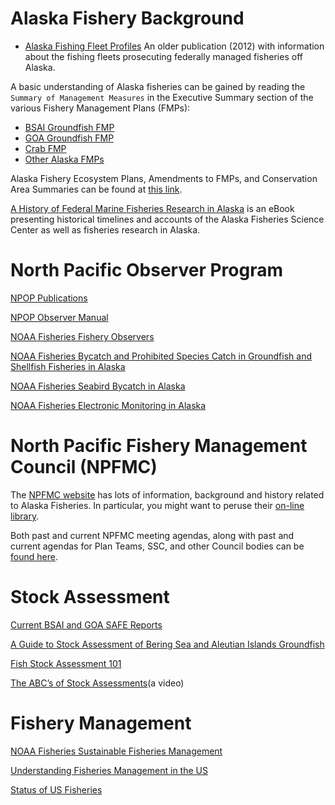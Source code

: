 # Alaska Fishery Background

* [Alaska Fishing Fleet Profiles](https://www.npfmc.org/wp-content/PDFdocuments/resources/FleetProfiles412.pdf) An older publication (2012) with information about the fishing fleets prosecuting federally managed fisheries off Alaska.

A basic understanding of Alaska fisheries can be gained by reading the `Summary of Management Measures` in the Executive Summary section of the various Fishery Management Plans (FMPs):    

* [BSAI Groundfish FMP](https://www.npfmc.org/wp-content/uploads/BSAIfmp.pdf)
* [GOA Groundfish FMP](https://www.npfmc.org/wp-content/PDFdocuments/fmp/GOA/GOAfmp.pdf)
* [Crab FMP](https://www.npfmc.org/wp-content/PDFdocuments/fmp/Crab/CrabFMP.pdf)
* [Other Alaska  FMPs](https://www.npfmc.org/library/fmps-feps/)

Alaska Fishery Ecosystem Plans, Amendments to FMPs, and Conservation Area Summaries can be found at [this link](https://www.npfmc.org/library/fmps-feps/).

[A History of Federal Marine Fisheries Research in Alaska](https://www.fisheries.noaa.gov/resource/outreach-materials/history-federal-marine-fisheries-research-alaska) is an eBook presenting historical timelines and accounts of the Alaska Fisheries Science Center as well as fisheries research in Alaska.

# North Pacific Observer Program

[NPOP Publications](https://www.fisheries.noaa.gov/resource/document/north-pacific-observer-program-publications)

[NPOP Observer Manual](https://www.fisheries.noaa.gov/resource/document/north-pacific-observer-sampling-manual)

[NOAA Fisheries Fishery Observers](https://www.fisheries.noaa.gov/topic/fishery-observers/overview)

[NOAA Fisheries Bycatch and Prohibited Species Catch in Groundfish and Shellfish Fisheries in Alaska](https://www.fisheries.noaa.gov/alaska/bycatch/bycatch-and-prohibited-species-catch-groundfish-and-shellfish-fisheries-alaska)

[NOAA Fisheries Seabird Bycatch in Alaska](https://www.fisheries.noaa.gov/alaska/bycatch/seabird-bycatch-alaska)

[NOAA Fisheries Electronic Monitoring in Alaska](https://www.fisheries.noaa.gov/alaska/resources-fishing/electronic-monitoring-alaska)

# North Pacific Fishery Management Council (NPFMC)

The [NPFMC website](https://www.npfmc.org/) has lots of information, background and history related to Alaska Fisheries.  In particular, you might want to peruse their [on-line library](https://www.npfmc.org/library/).

Both past and current NPFMC meeting agendas, along with past and current agendas for Plan Teams, SSC, and other Council bodies can be [found here](https://meetings.npfmc.org/).

# Stock Assessment

[Current BSAI and GOA SAFE Reports](https://www.npfmc.org/library/safe-reports/)

[A Guide to Stock Assessment of Bering Sea and Aleutian Islands Groundfish](https://www.npfmc.org/wp-content/PDFdocuments/resources/BS_Stock.pdf)

[Fish Stock Assessment 101](https://www.st.nmfs.noaa.gov/Assets/stock/documents/Fish_Stock_Assessment_101.pdf)

[The ABC's of Stock Assessments](https://www.youtube.com/watch?v=3UbWMdpavUE)(a video)

# Fishery Management

[NOAA Fisheries Sustainable Fisheries Management](https://www.fisheries.noaa.gov/topic/sustainable-fisheries/management)

[Understanding Fisheries Management in the US](https://www.fisheries.noaa.gov/insight/understanding-fisheries-management-united-states)

[Status of US Fisheries](https://www.fisheries.noaa.gov/topic/sustainable-fisheries/status-of-u.s.-fisheries)
